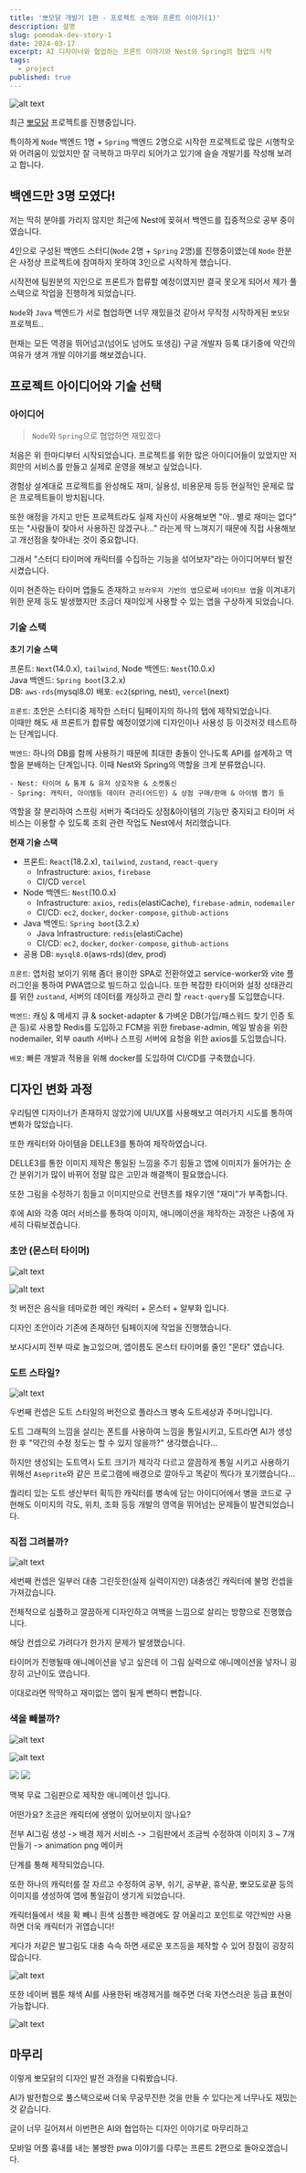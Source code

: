 ```yaml
---
title: '뽀모닭 개발기 1편 - 프로젝트 소개와 프론트 이야기(1)'
description: 설명
slug: pomodak-dev-story-1
date: 2024-03-17
excerpt: AI 디자이너와 협업하는 프론트 이야기와 Nest와 Spring의 협업의 시작
tags:
  - project
published: true
---
```


![alt text](/posts/pomodak/1.png?width=280&height=400)

<ImageCaption text="이미지 변경 예정 (임시 아이콘 사용중)" />

최근 [뽀모닭](https://pomodak.com) 프로젝트를 진행중입니다.

특이하게 `Node` 백엔드 1명 + `Spring` 백엔드 2명으로 시작한 프로젝트로 많은 시행착오와 어려움이 있었지만 잘 극복하고 마무리 되어가고 있기에 슬슬 개발기를 작성해 보려고 합니다.

## 백엔드만 3명 모였다!

저는 딱히 분야를 가리지 않지만 최근에 Nest에 꽂혀서 백엔드를 집중적으로 공부 중이였습니다.

4인으로 구성된 백엔드 스터디(`Node` 2명 + `Spring` 2명)를 진행중이였는데 `Node` 한분은 사정상 프로젝트에 참여하지 못하여 3인으로 시작하게 했습니다.

시작전에 팀원분의 지인으로 프론트가 합류할 예정이였지만 결국 못오게 되어서 제가 풀스택으로 작업을 진행하게 되었습니다.

`Node`와 `Java` 백엔드가 서로 협업하면 너무 재밌을것 같아서 무작정 시작하게된 `뽀모닭` 프로젝트..

현재는 모든 역경을 뛰어넘고(넘어도 넘어도 또생김) 구글 개발자 등록 대기중에 약간의 여유가 생겨 개발 이야기를 해보겠습니다.

## 프로젝트 아이디어와 기술 선택

### 아이디어

> `Node`와 `Spring`으로 협업하면 재밌겠다

처음은 위 한마디부터 시작되었습니다. 프로젝트를 위한 많은 아이디어들이 있었지만 저희만의 서비스를 만들고 실제로 운영을 해보고 싶었습니다.

경험상 설계대로 프로젝트를 완성해도 재미, 실용성, 비용문제 등등 현실적인 문제로 많은 프로젝트들이 방치됩니다.

또한 애정을 가지고 만든 프로젝트라도 실제 자신이 사용해보면 "아.. 별로 재미는 없다" 또는 "사람들이 찾아서 사용하진 않겠구나..." 라는게 딱 느껴지기 때문에
직접 사용해보고 개선점을 찾아내는 것이 중요합니다.

그래서 "스터디 타이머에 캐릭터를 수집하는 기능을 섞어보자"라는 아이디어부터 발전시켰습니다.

이미 현존하는 타이머 앱들도 존재하고 `브라우저 기반의 앱`으로써 `네이티브 앱`을 이겨내기 위한 문제 등도 발생했지만 조금더 재미있게 사용할 수 있는 앱을 구상하게 되었습니다.

### 기술 스택

**초기 기술 스택**

프론트: `Next`(14.0.x), `tailwind`,
Node 백엔드: `Nest`(10.0.x)  
Java 백엔드: `Spring boot`(3.2.x)  
DB: `aws-rds`(mysql8.0)
배포: `ec2`(spring, nest), `vercel`(next)

`프론트`: 초안은 스터디중 제작한 스터디 팀페이지의 하나의 탭에 제작되었습니다.  
 이때만 해도 새 프론트가 합류할 예정이였기에 디자인이나 사용성 등 이것저것 테스트하는 단계입니다.

`백엔드`: 하나의 DB를 함께 사용하기 때문에 최대한 충돌이 안나도록 API를 설계하고 역할을 분배하는 단계입니다.
이때 Nest와 Spring의 역할을 크게 분류했습니다.

    - Nest: 타이머 & 통계 & 유저 상호작용 & 소켓통신
    - Spring: 캐릭터, 아이템등 데이터 관리(어드민) & 상점 구매/판매 & 아이템 뽑기 등

역할을 잘 분리하여 스프링 서버가 죽더라도 상점&아이템의 기능만 중지되고
타이머 서비스는 이용할 수 있도록 조회 관련 작업도 Nest에서 처리했습니다.

**현재 기술 스택**

- 프론트: `React`(18.2.x), `tailwind`, `zustand`, `react-query`
  - Infrastructure: `axios`, `firebase`
  - CI/CD `vercel`
- Node 백엔드: `Nest`(10.0.x)
  - Infrastructure: `axios`, `redis`(elastiCache), `firebase-admin`, `nodemailer`
  - CI/CD: `ec2`, `docker`, `docker-compose`, `github-actions`
- Java 백엔드: `Spring boot`(3.2.x)
  - Java Infrastructure: `redis`(elastiCache)
  - CI/CD: `ec2`, `docker`, `docker-compose`, `github-actions`
- 공용 DB: `mysql8.0`(aws-rds)(dev, prod)

`프론트`: 앱처럼 보이기 위해 좀더 용이한 SPA로 전환하였고 service-worker와 vite 플러그인을 통하여 PWA앱으로 빌드하고 있습니다.
또한 복잡한 타이머와 설정 상태관리를 위한 `zustand`, 서버의 데이터를 캐싱하고 관리 할 `react-query`를 도입했습니다.

`백엔드`: 캐싱 & 메세지 큐 & socket-adapter & 가벼운 DB(가입/패스워드 찾기 인증 토큰 등)로 사용할 Redis를 도입하고 FCM을 위한 firebase-admin, 메일 발송을 위한 nodemailer, 외부 oauth 서버나 스프링 서버에 요청을 위한 axios를 도입했습니다.

`배포`: 빠른 개발과 적용을 위해 docker를 도입하여 CI/CD를 구축했습니다.

## 디자인 변화 과정

우리팀엔 디자이너가 존재하지 않았기에 UI/UX를 사용해보고 여러가지 시도를 통하여 변화가 많았습니다.

또한 캐릭터와 아이템을 DELLE3를 통하여 제작하였습니다.

DELLE3를 통한 이미지 제작은 통일된 느낌을 주기 힘들고 앱에 이미지가 들어가는 순간 분위기가 많이 바뀌어 정말 많은 고민과 해결책이 필요했습니다.

또한 그림을 수정하기 힘들고 이미지만으로 컨텐츠를 채우기엔 "재미"가 부족합니다.

후에 AI와 각종 여러 서비스를 통하여 이미지, 애니메이션을 제작하는 과정은 나중에 자세히 다뤄보겠습니다.

### 초안 (몬스터 타이머)

![alt text](/posts/pomodak/2.png?width=800&height=500)

<ImageCaption text="오렌지 맨" />

![alt text](/posts/pomodak/3.png?width=800&height=500)

<ImageCaption text="전부 따로 놀기" />

첫 버전은 음식을 테마로한 메인 캐릭터 + 몬스터 + 알부화 입니다.

디자인 초안이라 기존에 존재하던 팀페이지에 작업을 진행했습니다.

보시다시피 전부 따로 놀고있으며, 앱이름도 몬스터 타이머를 줄인 "몬타" 였습니다.

### 도트 스타일?

![alt text](/posts/pomodak/4.png?width=500&height=300)

<ImageCaption text="플라스크 병 세상과 주머니" />

두번째 컨셉은 도트 스타일의 버전으로 플라스크 병속 도트세상과 주머니입니다.

도트 그래픽의 느낌을 살리는 폰트를 사용하여 느낌을 통일시키고, 도트라면 AI가 생성한 후 "약간의 수정 정도는 할 수 있지 않을까?" 생각했습니다...

하지만 생성되는 도트역시 도트 크기가 제각각 다르고 깔끔하게 통일 시키고 사용하기 위해선 `Aseprite`와 같은 프로그램에 배경으로 깔아두고 똑같이 찍다가 포기했습니다...

퀄리티 있는 도트 생산부터 획득한 캐릭터를 병속에 담는 아이디어에서 병을 코드로 구현해도 이미지의 각도, 위치, 조화 등등 개발의 영역을 뛰어넘는 문제들이 발견되었습니다.

### 직접 그려볼까?

![alt text](/posts/pomodak/5.png?width=800&height=500)

<ImageCaption text="불멍 + 낙서 같은 테마" />

세번째 컨셉은 일부러 대충 그린듯한(실제 실력이지만) 대충생긴 캐릭터에 불멍 컨셉을 가져갔습니다.

전체적으로 심플하고 깔끔하게 디자인하고 여백을 느낌으로 살리는 방향으로 진행했습니다.

해당 컨셉으로 가려다가 한가지 문제가 발생했습니다.

타이머가 진행될때 애니메이션을 넣고 싶은데 이 그림 실력으로 애니메이션을 넣자니 굉장히 고난이도 였습니다.

이대로라면 딱딱하고 재미없는 앱이 될게 뻔하디 뻔합니다.

### 색을 빼볼까?

![alt text](/posts/pomodak/6.png?width=800&height=500)

<ImageCaption text="AI가 만든 그림을 짜르고 붙이고 돌린다!!" />

![alt text](/posts/pomodak/7.png?width=800&height=500)

<ImageCaption text="AI가 만든 그림을 짜르고 붙이고 돌린다!!" />

<div className="flex items-center justify-center">
  <img src="/posts/pomodak/chicken_animation.png" />
  <img src="/posts/pomodak/chicken_animation_sleep.png" />
</div>

맥북 무료 그림판으로 제작한 애니메이션 입니다.

어떤가요? 조금은 캐릭터에 생명이 있어보이지 않나요?

전부 AI그림 생성 -> 배경 제거 서비스 -> 그림판에서 조금씩 수정하여 이미지 3 ~ 7개 만들기 -> animation png 메이커

단계를 통해 제작되었습니다.

또한 하나의 캐릭터를 잘 자르고 수정하여 공부, 쉬기, 공부끝, 휴식끝, 뽀모도로끝 등의 이미지를 생성하여 앱에 통일감이 생기게 되었습니다.

캐릭터들에서 색을 확 빼니 흰색 심플한 배경에도 잘 어울리고 포인트로 약간씩만 사용하면 더욱 캐릭터가 귀엽습니다!

게다가 저같은 발그림도 대충 슥슥 하면 새로운 포즈등을 제작할 수 있어 장점이 굉장히 많습니다.

![alt text](/posts/pomodak/8.png?width=500&height=500)

<ImageCaption text="사실 노가다.." />

또한 네이버 웹툰 채색 AI를 사용한뒤 배경제거를 해주면 더욱 자연스러운 등급 표현이 가능합니다.

![alt text](/posts/pomodak/9.png?width=500&height=500)

<ImageCaption text="이건 마법이야.." />

## 마무리

이렇게 뽀모닭의 디자인 발전 과정을 다뤄봤습니다.

AI가 발전함으로 풀스택으로써 더욱 무궁무진한 것을 만들 수 있다는게 너무나도 재밌는것 같습니다.

글이 너무 길어져서 이번편은 AI와 협업하는 디자인 이야기로 마무리하고

모바일 어플 흉내를 내는 불쌍한 pwa 이야기를 다루는 프론트 2편으로 돌아오겠습니다.
